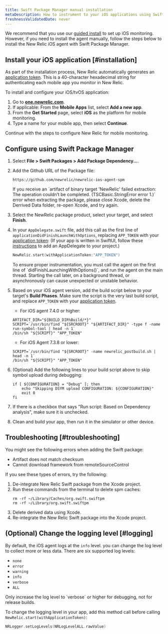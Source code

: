 ```yaml
---
title: Swift Package Manager manual installation
metaDescription: How to instrument to your iOS applications using Swift Package Manager.
freshnessValidatedDate: never
---
```


We recommend that you use our [guided install](https://onenr.io/0qwLv87gkj5) to set up iOS monitoring. However, if you need to install the agent manually, follow the steps below to install the New Relic iOS agent with Swift Package Manager.

## Install your iOS application [#installation]

As part of the installation process, New Relic automatically generates an [application token](/docs/mobile-apps/viewing-your-application-token). This is a 40-character hexadecimal string for authenticating each mobile app you monitor in New Relic.

To install and configure your iOS/tvOS application:

1. Go to <DoNotTranslate>**[one.newrelic.com](https://one.newrelic.com/all-capabilities)**</DoNotTranslate>.
2. If applicable: From the <DoNotTranslate>**Mobile Apps**</DoNotTranslate> list, select <DoNotTranslate>**Add a new app**</DoNotTranslate>.
3. From the <DoNotTranslate>**Get Started**</DoNotTranslate> page, select <DoNotTranslate>**iOS**</DoNotTranslate> as the platform for mobile monitoring.
4. Type a name for your mobile app, then select <DoNotTranslate>**Continue**</DoNotTranslate>.

Continue with the steps to configure New Relic for mobile monitoring.

## Configure using Swift Package Manager

1. Select <DoNotTranslate>**File > Swift Packages > Add Package Dependency...**</DoNotTranslate>.

2. Add the Github URL of the Package file:

   ```
   https://github.com/newrelic/newrelic-ios-agent-spm
   ```

   <Callout variant="tip">
     If you receive an `artifact of binary target 'NewRelic' failed extraction: The operation couldn’t be completed. (TSCBasic.StringError error 1.)` error when extracting the package, please close Xcode, delete the Derrived Data folder, re-open Xcode, and try again.
   </Callout>

3. Select the NewRelic package product, select your target, and select <DoNotTranslate>**Finish**</DoNotTranslate>.

4. In your `AppDelegate.swift` file, add this call as the first line of `applicationDidFinishLaunchWithOptions`, replacing `APP_TOKEN` with your [application token](/docs/mobile-apps/viewing-your-application-token):
   (If your app is written in SwiftUI, follow these [instructions](/docs/mobile-monitoring/new-relic-mobile-ios/troubleshoot/swiftui-appdelegate) to add an AppDelegate to your project.)

   ```swift
   NewRelic.start(withApplicationToken:"APP_TOKEN")
   ```

   <Callout variant="important">
     To ensure proper instrumentation, you must call the agent on the first line of `didFinishLaunchingWithOptions()`, and run the agent on the main thread. Starting the call later, on a background thread, or asynchronously can cause unexpected or unstable behavior.
   </Callout>

5. Based on your iOS agent version, add the build script below to your target's <DoNotTranslate>**Build Phases**</DoNotTranslate>. Make sure the script is the very last build script, and replace `APP_TOKEN` with your [application token](/docs/mobile-apps/viewing-your-application-token).
     
   * For iOS agent 7.4.0 or higher:
   ```shell
   ARTIFACT_DIR="${BUILD_DIR%Build/*}"
   SCRIPT=`/usr/bin/find "${SRCROOT}" "${ARTIFACT_DIR}" -type f -name run-symbol-tool | head -n 1`
   /bin/sh "${SCRIPT}" "APP_TOKEN"
   ```
   * For iOS Agent 7.3.8 or lower:
   ```shell
   SCRIPT=`/usr/bin/find "${SRCROOT}" -name newrelic_postbuild.sh | head -n 1`
   /bin/sh "${SCRIPT}" "APP_TOKEN"
   ```

6. (Optional) Add the following lines to your build script above to skip symbol upload during debugging:

    ```shell
    if [ ${CONFIGURATION} = "Debug" ]; then
        echo "Skipping DSYM upload CONFIGURATION: ${CONFIGURATION}"
        exit 0
    fi
    ```

7. If there is a checkbox that says "Run script: Based on Dependency analysis", make sure it is unchecked.

8. Clean and build your app, then run it in the simulator or other device.

<InstallFeedback />

## Troubleshooting [#troubleshooting]

You might see the following errors when adding the Swift package:

- Artifact does not match checksum
- Cannot download framework from remoteSourceControl

If you see these types of errors, try the following:

1. De-integrate New Relic Swift package from the Xcode project.
2. Run these commands from the terminal to delete spm caches:
    ```shell
    rm -rf ~/Library/Caches/org.swift.swiftpm
    rm -rf ~/Library/org.swift.swiftpm
    ```
3. Delete derived data using Xcode.
4. Re-integrate the New Relic Swift package into the Xcode project.

## (Optional) Change the logging level [#logging]

By default, the iOS agent logs at the `info` level. you can change the log level to collect more or less data. There are six supported log levels:

* `none`
* `error`
* `warning`
* `info`
* `verbose`
* `ALL`

<Callout variant="important">
  Only increase the log level to `verbose` or higher for debugging, not for release builds.
  </Callout>

To change the logging level in your app, add this method call before calling `NewRelic.start(withApplicationToken)`:

```swift
NRLogger.setLogLevels(NRLogLevelALL.rawValue)
```